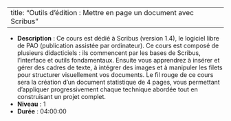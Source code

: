 
---
title: "Outils d'édition : Mettre en page un document avec Scribus"
---


- **Description** : Ce cours est dédié à Scribus (version 1.4), le logiciel libre de PAO (publication assistée par ordinateur). Ce cours est composé de plusieurs didacticiels : ils commencent par les bases de Scribus, l'interface et outils fondamentaux. Ensuite vous apprendrez à insérer et gérer des cadres de texte, à intégrer des images et à manipuler les filets pour structurer visuellement vos documents. Le fil rouge de ce cours sera la création d'un document statistique de 4 pages, vous permettant d'appliquer progressivement chaque technique abordée tout en construisant un projet complet. 
- **Niveau** : 1
- **Durée** : 04:00:00
